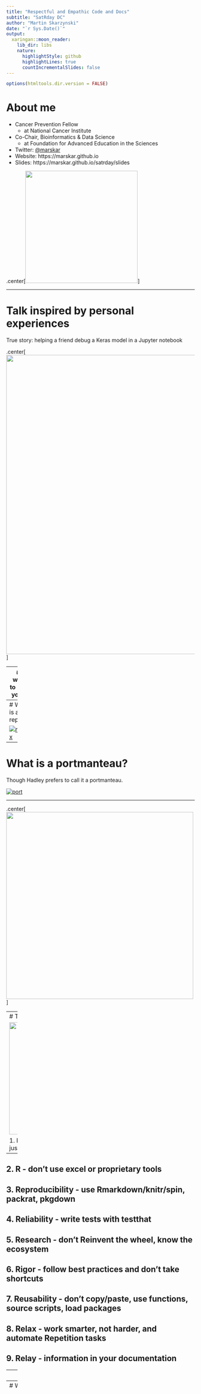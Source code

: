 ```yaml
---
title: "Respectful and Empathic Code and Docs"
subtitle: "SatRday DC"
author: "Martin Skarzynski"
date: "`r Sys.Date()`"
output:
  xaringan::moon_reader:
    lib_dir: libs
    nature:
      highlightStyle: github
      highlightLines: true
      countIncrementalSlides: false
---
```


```r
options(htmltools.dir.version = FALSE)
```

# About me

- Cancer Prevention Fellow 
  - at National Cancer Institute
- Co-Chair, Bioinformatics & Data Science
  - at Foundation for Advanced Education in the Sciences
- Twitter: [@marskar](https://twitter.com/marskar)
- Website: https://marskar.github.io
- Slides: https://marskar.github.io/satrday/slides

.center[<img src='https://pbs.twimg.com/profile_images/1031975007214346245/vp0tsDy5_400x400.jpg' width='300px'></img>]

---

# Talk inspired by personal experiences

True story: helping a friend debug a Keras model in a Jupyter notebook

.center[<img src='nb720.gif' width='800px'></img>]


---
# I want to help you...

but you're not making it easy.

Unleash the Jerry Maguire GIF! (Popularized by Jennifer Bryan)
- [RStudio webinar](https://resources.rstudio.com/webinars/help-me-help-you-creating-reproducible-examples-jenny-bryan)
-  [rOpenSci Community Call 2017](https://speakerdeck.com/jennybc/reprex-help-me-help-you)
- [reprex package docs](https://reprex.tidyverse.org/)

![Jerry Maguire GIF](https://media.giphy.com/media/uRb2p09vY8lEs/giphy.gif) 


---
# What is a reprex?

[![reprex](reprex.png)](https://twitter.com/romain_francois/status/530011023743655936)


---
# What is a portmanteau?

Though Hadley prefers to call it a portmanteau.

[![port](port.png)](https://twitter.com/hadleywickham/status/530168226684993537)

---


.center[<a href="https://twitter.com/DynamicWebPaige/status/1071072962634280960"><img src='punny.png' width='500px'></img></a>]

---
# The 9 Rs of Really Rocking R projects

<a href="https://commons.wikimedia.org/wiki/File:R_logo.svg#/media/File:R_logo.svg"><img src="https://upload.wikimedia.org/wikipedia/commons/thumb/1/1b/R_logo.svg/1200px-R_logo.svg.png" width="300px"></a>

1. Reprexes - in documentation, not just for solving problems!
--

2. R - don't use excel or proprietary tools
--

3. Reproducibility - use Rmarkdown/knitr/spin, packrat, pkgdown
--

4. Reliability - write tests with testthat
--

5. Research - don't Reinvent the wheel, know the ecosystem
--

6. Rigor - follow best practices and don't take shortcuts
--

7. Reusability - don't copy/paste, use functions, source scripts, load packages
--

8. Relax - work smarter, not harder, and automate Repetition tasks
--

9. Relay - information in your documentation
--

---
# Minimal packages

.center[<a href="https://twitter.com/WeAreRLadies/status/1067861737137823744"><img src='minimal_pkg.png' width='500px'></img></a>]
by [Charlotte Wickham aka CVWickham](https://twitter.com/CVWickham)

---
# Write a package from scratch
by [Hilary Parker aka hspter](https://twitter.com/hspter)

.center[<a href="https://hilaryparker.com/2014/04/29/writing-an-r-package-from-scratch/"><img src='scratch.png' width='800px'></img></a>]

---
# Tools 1: `usethis`

.center[<a href="https://usethis.r-lib.org/"><img src='usethis.png' width='800px'></img></a>]

---
# Tools 2: `testthat`

.center[<a href="https://github.com/r-lib/testthat#testthat-"><img src='testthat.png' width='800px'></img></a>]

---
# Tools 3: `roxygen2` & `devtools`

.center[<a href="https://rawgit.com/rstudio/cheatsheets/master/package-development.pdf"><img src='devtools.png' width='800px'></img></a>]

---
# How to follow-along 1: [Binder](https://mybinder.org/)

.center[<a href="https://mybinder.org/"><img src='https://user-images.githubusercontent.com/1510968/34175153-b8a79162-e4fb-11e7-81fe-c4794bc53442.png' width='800px'></img></a>]

---
# How to follow-along 2: [RStudio Binder](https://github.com/binder-examples/r_with_python#r--python-binder-example)

.center[<a href="https://github.com/marskar/rstudio#introduction-to-rstudio"><img src='rstudio_binder.png' width='800px'></img></a>]


---
# How to follow-along 3: [RStudio Cloud](https://rstudio.cloud/)

.center[<a href="https://rstudio.cloud/"><img src='https://i.ytimg.com/vi/U-pLWJO6-P4/maxresdefault.jpg' width='800px'></img></a>]

---
# How to follow-along 4: [GitHub](https://github.com/)

.center[<a href="https://github.com/"><img src='https://marketplace-cdn.atlassian.com/files/images/cec44feb-0b1b-4fe3-936d-67a51a1fe28e.png' width='800px'></img></a>]

---
# Minimal package demo

.center[<a href="https://github.com/marskar/respect"><img src='demo.png' width='800px'></img></a>]

---
# Minimal package [gist](https://gist.github.com/marskar/ce0e2277733313afb1cc8ccfccab2bb2) 1: [Line 1](https://gist.github.com/marskar/ce0e2277733313afb1cc8ccfccab2bb2#file-setup-r-L1)

```r
#' ---
#' title: "How to set up a project - R script"
#' author: "Martin Skarzynki"
#' date: "`r Sys.Date()`"
#' output:
#'  html_document:
#'    keep_md: true
#' ---
#'
#' # Step 1: Create a package/project
#'
#' ### Install `usethis` if not already installed
if (!require(usethis)) install.packages('usethis')
#'
#' ### Create a new package called `respect`
#'
usethis::create_package('respect')
#'
#' New project will open, copy this script there
```

---
# Minimal package [gist](https://gist.github.com/marskar/ce0e2277733313afb1cc8ccfccab2bb2) 2: [Line 21](https://gist.github.com/marskar/ce0e2277733313afb1cc8ccfccab2bb2#file-setup-r-L21)

```r
#' # Step 2: Set up version control and GitHub
#'
#' ### Set up git
usethis::use_git()
#'
#' Git pane in RStudio is available after a restart
#'
#' Pull and Push are unavailable for now
#'
#' ### Set up git user.name and user.email
#'
usethis::use_git_config(user.name = "Martin Skarzynski", user.email = "myemail@example.com")
usethis::use_git_config()
#' ### Get a GitHub Personal Access Token (PAT)
usethis::browse_github_pat()
#' ### Add the PAT to .Renviron,
#'
#' e.g. GITHUB_PAT=8c70fd8419398999c9ac5bacf3192882193cadf2
#'
usethis::edit_r_environ()
```

---
# Minimal package [gist](https://gist.github.com/marskar/ce0e2277733313afb1cc8ccfccab2bb2) 3: [Line 46](https://gist.github.com/marskar/ce0e2277733313afb1cc8ccfccab2bb2#file-setup-r-L46)

```r
#' ### View DESCRIPTION defaults
usethis::use_description_defaults()
#' ### Edit DESCRIPTION title, name, and description
usethis::use_description(
  fields = list(Title = "Code and Docs that Respect People",
                `Authors@R` = 'person("Martin", "Skarzynski", email = "myemail@example.com", role = c("aut", "cre"))',
                Description = 'This R Package demonstrates examples of best practices. It can save time and make life easier for you, future you, and others.',
                Suggests = 'usethis, testthat, knitr, rmarkdown, devtools'
))
#' ### Add a license, e.g. MIT
usethis::use_mit_license(name = 'Martin Skarzynski')
#' ### Connect to github
usethis::use_github(protocol = 'https')
#' Check github to see your DESCRIPTION there
#'
#' ### Add a readme
usethis::use_readme_md()
```

---
# Minimal package [gist](https://gist.github.com/marskar/ce0e2277733313afb1cc8ccfccab2bb2) 4: [Line 76](https://gist.github.com/marskar/ce0e2277733313afb1cc8ccfccab2bb2#file-setup-r-L76)

```r
#' # Step 3: write r code or move exist scripts to r folder
#'
#' ### create an r script in the r/ folder
usethis::use_r('respect')
#'
#' ### use rstudio shortcut to add roxygen skeleton
#' - windows/linux: ctrl+shift+alt+r
#' - mac: cmd+shift+alt+r
#' - [all shortcuts](https://support.rstudio.com/hc/en-us/articles/200711853-keyboard-shortcuts)
#' fill in @param, @return, and add at least one example under @examples
#'
#' # Step 4: document functions with roxygen2 or devtools
#'
#' ### install `devtools` if not already installed
if (!require(devtools)) install.packages('devtools')
#' ### update namespace and create a `man` directory with an `.rd` file for each function
devtools::document()
```

---
# Minimal package [gist](https://gist.github.com/marskar/ce0e2277733313afb1cc8ccfccab2bb2) 5: [Line 94](https://gist.github.com/marskar/ce0e2277733313afb1cc8ccfccab2bb2#file-setup-r-L94)

```r
#' # Step 5: Create unit tests to make sure your code works
#' ### Install `testhat` if not already installed
if (!require(testthat)) install.packages('testthat')
#' ### Create `testhat` infrastructure
usethis::use_testthat()
#' ### Create a `testhat` unit test
usethis::use_test('respect')
#' ### Run the test suite (ok, it's just one test)
devtools::test()
#'
#' # Step 6: Check if package is ready to share
devtools::check()
```

---
# Minimal package [gist](https://gist.github.com/marskar/ce0e2277733313afb1cc8ccfccab2bb2) 6: [Line 106](https://gist.github.com/marskar/ce0e2277733313afb1cc8ccfccab2bb2#file-setup-r-L106)


If your packages passes the check,
just commit and push to github. 

Finally, install and test your package.

```r
#' ### Test that the package is installable
devtools::install_github('marskar/respect')
library(respect)
#' ### Test that the package works as expected
respect::respect('you')
```

--
```r
> respect::respect('you')
[1] "I respect you"
```

--
Congratulations! You did it!

---

background-image: url("pkg_dev.png")
background-position: center
background-size: contain

#  usethis, testthat, roxygen2 & devtools!



---
# Thanks for listening!


Let's 
- show that we care and respect each other's time
- leverage the great tools awesome people have made
- work and learn out in the open together!

Happy to take questions afterwards! Or just tweet at me!
[![marskar_twitter](marskar.png)](https://twitter.com/marskar)
